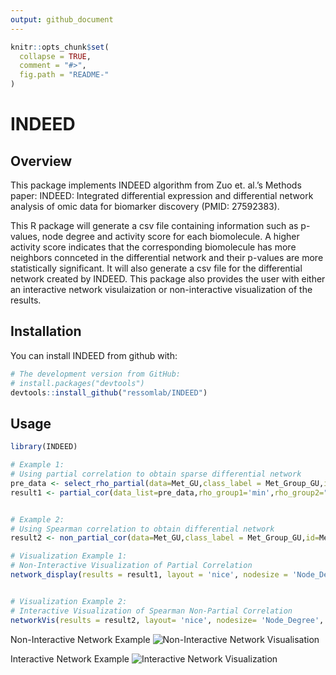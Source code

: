 ```yaml
---
output: github_document
---
```


<!-- README.md is generated from README.Rmd. Please edit that file -->

```r
knitr::opts_chunk$set(
  collapse = TRUE,
  comment = "#>",
  fig.path = "README-"
)
```

# INDEED
## Overview


This package implements INDEED algorithm from Zuo et. al.'s Methods paper: INDEED: Integrated differential expression and differential network analysis of omic data for biomarker discovery (PMID: 27592383). 

This R package will generate a csv file containing information such as p-values, node degree and activity score for each biomolecule. A higher activity score indicates that the corresponding biomolecule has more neighbors connceted in the differential network and their p-values are more statistically significant. It will also generate a csv file for the differential network created by INDEED. This package also provides the user with either an interactive network visulaization or non-interactive visualization of the results. 

## Installation

You can install INDEED from github with:

```r
# The development version from GitHub:
# install.packages("devtools")
devtools::install_github("ressomlab/INDEED")
```

## Usage


```r
library(INDEED)

# Example 1:
# Using partial correlation to obtain sparse differential network
pre_data <- select_rho_partial(data=Met_GU,class_label = Met_Group_GU,id=Met_name_GU,error_curve = "YES")
result1 <- partial_cor(data_list=pre_data,rho_group1='min',rho_group2="min",permutation = 1000,p_val=pvalue_M_GU,permutation_thres = 0.05)


# Example 2:
# Using Spearman correlation to obtain differential network
result2 <- non_partial_cor(data=Met_GU,class_label = Met_Group_GU,id=Met_name_GU,method="spearman",permutation_thres = 0.05)

# Visualization Example 1:
# Non-Interactive Visualization of Partial Correlation
network_display(results = result1, layout = 'nice', nodesize = 'Node_Degree', nodecolor = 'Activity_Score', edgewidth = 'NO')


# Visualization Example 2: 
# Interactive Visualization of Spearman Non-Partial Correlation
networkVis(results = result2, layout= 'nice', nodesize= 'Node_Degree', nodecolor= 'Activity_Score', edgewidth= 'NO')


```
Non-Interactive Network Example
![Non-Interactive Network Visualisation](NoninteractivePlot.png)

Interactive Network Example
![Interactive Network Visualization](InteractivePlot.png)
